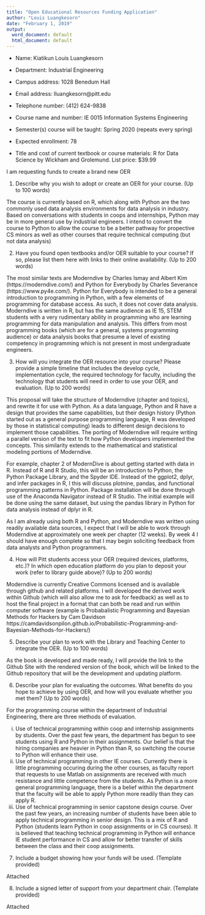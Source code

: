 ```yaml
---
title: "Open Educational Resources Funding Application"
author: "Louis Luangkesorn"
date: "February 1, 2019"
output:
  word_document: default
  html_document: default
---
```


- Name:  Kiatikun Louis Luangkesorn
- Department: Industrial Engineering
- Campus address:  1028 Benedum Hall
- Email address:  lluangkesorn@pitt.edu
- Telephone number: (412) 624-9838

- Course name and number:  IE 0015 Information Systems Engineering
- Semester(s) course will be taught:  Spring 2020 (repeats every spring)
- Expected enrollment:  78
- Title and cost of current textbook or course materials:  R for Data Science by Wickham and Grolemund.  List price: $39.99

I am requesting funds to create a brand new OER

1. Describe why you wish to adopt or create an OER for your course. (Up to 100 words)

The course is currently based on R, which along with Python are the two commonly used data analysis environments for data analysis in industry.  Based on conversations with students in coops and internships, Python may be in more general use by industrial engineers.  I intend to convert the course to Python to allow the course to be a better pathway for propective CS minors as well as other courses that require technical computing (but not data analysis)

2. Have you found open textbooks and/or OER suitable to your course? If so, please list them here with links to their online availability. (Up to 200 words)

The most similar texts are Moderndive by Charles Ismay and Albert Kim (https://moderndive.com/) and Python for Everybody by Charles Severance (https://www.py4e.com/).  Python for Everybody is intended to be a general introduction to programming in Python, with a few elements of programming for database access. As such, it does not cover data analysis.  Moderndive is written in R, but has the same audience as IE 15, STEM students with a very rudimentary ability in programming who are learning programming for data manipulation and analysis.  This differs from most programming books (which are for a general, systems programming audience) or data analysis books that presume a level of existing competency in programming which is not present in most undergraduate engineers.


3. How will you integrate the OER resource into your course? Please provide a simple timeline that includes the develop cycle, implementation cycle, the required technology for faculty, including the technology that students will need in order to use your OER, and evaluation. (Up to 200 words)

This proposal will take the structure of Moderndive (chapter and topics), and rewrite it for use with Python.  As a data language, Python and R have a design that provides the same capabilities, but their design history (Python started out as a general purpose programming language, R was developed by those in statistical computing) leads to different design decisions to implement those capabilities.  The porting of Moderndive will require writing a parallel version of the text to fit how Python developers implemented the concepts.  This similarity extends to the mathematical and statistical modeling portions of Moderndive.

For example, chapter 2 of ModernDive is about getting started with data in R.  Instead of R and R Studio, this will be an introduction to Python, the Python Package Library, and the Spyder IDE. Instead of the ggplot2, dplyr, and infer packages in R, I this will discuss plotnine, pandas, and functional programming patterns in Python.  Package installation will be done through use of the Anaconda Navigator instead of R Studio.  The initial example will be done using the same dataset, but using the pandas library in Python for data analysis instead of dplyr in R.

As I am already using both R and Python, and Moderndive was written using readily available data sources, I expect that I will be able to work through Moderndive at approximately one week per chapter (12 weeks). By week 4 I should have enough complete so that I may begin soliciting feedback from data analysts and Python programmers.

4. How will Pitt students access your OER (required devices, platforms, etc.)? In which open education platform do you plan to deposit your work (refer to library guide above)? (Up to 200 words)

Moderndive is currently Creative Commons licensed and is available through github and related platforms.  I will developed the derived work within Github (which will also allow me to ask for feedback) as well as to host the final project in a format that can both be read and run within computer software (example is Probabalistic Programming and Bayesian Methods for Hackers by Cam Davidson https://camdavidsonpilon.github.io/Probabilistic-Programming-and-Bayesian-Methods-for-Hackers/)

5. Describe your plan to work with the Library and Teaching Center to integrate the OER. (Up to 100 words)

As the book is developed and made ready, I will provide the link to the Github Site with the rendered version of the book, which will be linked to the Github repository that will be the development and updating platform.

6. Describe your plan for evaluating the outcomes. What benefits do you hope to achieve by using OER, and how will you evaluate whether you met them? (Up to 200 words)

For the programming course within the department of Industrial Engineering, there are three methods of evaluation.

  i. Use of technical programming within coop and internship assignments by students. Over the past few years, the department has begun to see students using R and Python in their assignments. Our belief is that the hiring companies are heavier in Python than R, so switching the course to Python will enhance their use.
  ii. Use of technical programming in other IE courses.  Currently there is little programming occuring during the other courses, as faculty report that requests to use Matlab on assignments are received with much resistance and little competence from the students. As Python is a more general programming language, there is a belief within the department that the faculty will be able to apply Python more readily than they can apply R.
  iii. Use of technical programming in senior capstone design course. Over the past few years, an increasing number of students have been able to apply technical programming in senior design. This is a mix of R and Python (students learn Python in coop assignments or in CS courses). It is believed that teaching technical programming in Python will enhance IE student performance in CS and allow for better transfer of skills between the class and their coop assignments. 

7. Include a budget showing how your funds will be used. (Template provided)

Attached

8. Include a signed letter of support from your department chair. (Template provided)

Attached